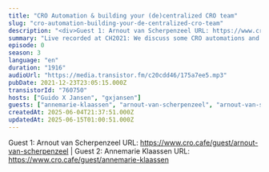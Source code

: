```yaml
---
title: "CRO Automation & building your (de)centralized CRO team"
slug: "cro-automation-building-your-de-centralized-cro-team"
description: "<div>Guest 1: Arnout van Scherpenzeel URL: https://www.cro.cafe/guest/arnout-van-scherpenzeel | Guest 2: Annemarie Klaassen URL: https://www.cro.cafe/guest/annemarie-klaassen&nbsp;</div>"
summary: "Live recorded at CH2021: We discuss some CRO automations and if you should build a centralized or decentralized CRO team"
episode: 0
season: 3
language: "en"
duration: "1916"
audioUrl: "https://media.transistor.fm/c20cdd46/175a7ee5.mp3"
pubDate: 2021-12-23T23:05:15.000Z
transistorId: "760750"
hosts: ["Guido X Jansen", "gxjansen"]
guests: ["annemarie-klaassen", "arnout-van-scherpenzeel", "arnout-van-scherpenzeel", "annemarie-klaassen"]
createdAt: 2025-06-04T21:37:51.000Z
updatedAt: 2025-06-15T01:00:51.000Z
---
```


Guest 1: Arnout van Scherpenzeel URL: https://www.cro.cafe/guest/arnout-van-scherpenzeel | Guest 2: Annemarie Klaassen URL: https://www.cro.cafe/guest/annemarie-klaassen

